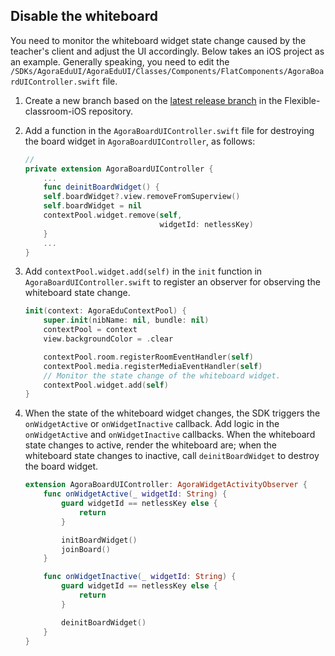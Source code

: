 ## Disable the whiteboard

You need to monitor the whiteboard widget state change caused by the teacher's client and adjust the UI accordingly. Below takes an iOS project as an example. Generally speaking, you need to edit the `/SDKs/AgoraEduUI/AgoraEduUI/Classes/Components/FlatComponents/AgoraBoardUIController.swift` file.

1. Create a new branch based on the [latest release branch](https://github.com/AgoraIO-Community/flexible-classroom-ios.git) in the Flexible-classroom-iOS repository.

2. Add a function in the `AgoraBoardUIController.swift` file for destroying the board widget in `AgoraBoardUIController`, as follows:

   ```swift
   //
   private extension AgoraBoardUIController {
       ...
       func deinitBoardWidget() {
       self.boardWidget?.view.removeFromSuperview()
       self.boardWidget = nil
       contextPool.widget.remove(self,
                                 widgetId: netlessKey)
       }
       ...
   }
   ```

3. Add `contextPool.widget.add(self)` in the `init` function in `AgoraBoardUIController.swift` to register an observer for observing the whiteboard state change.

   ```swift
   init(context: AgoraEduContextPool) {
       super.init(nibName: nil, bundle: nil)
       contextPool = context
       view.backgroundColor = .clear

       contextPool.room.registerRoomEventHandler(self)
       contextPool.media.registerMediaEventHandler(self)
       // Monitor the state change of the whiteboard widget.
       contextPool.widget.add(self)
   }
   ```

4. When the state of the whiteboard widget changes, the SDK triggers the `onWidgetActive` or `onWidgetInactive` callback. Add logic in the `onWidgetActive` and `onWidgetInactive` callbacks. When the whiteboard state changes to active, render the whiteboard are; when the whiteboard state changes to inactive, call `deinitBoardWidget` to destroy the board widget.

   ```swift
   extension AgoraBoardUIController: AgoraWidgetActivityObserver {
       func onWidgetActive(_ widgetId: String) {
           guard widgetId == netlessKey else {
               return
           }

           initBoardWidget()
           joinBoard()
       }

       func onWidgetInactive(_ widgetId: String) {
           guard widgetId == netlessKey else {
               return
           }

           deinitBoardWidget()
       }
   }
   ```


